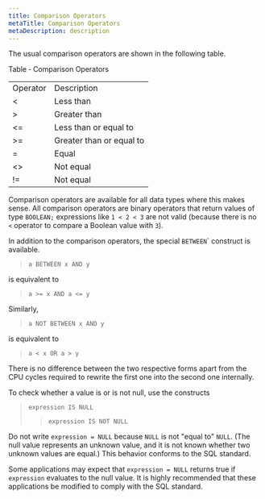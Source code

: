 ```yaml
---
title: Comparison Operators
metaTitle: Comparison Operators
metaDescription: description
---
```


The usual comparison operators are shown in the following table.

Table ‑ Comparison Operators

|          |                          |
| -------- | ------------------------ |
| Operator | Description              |
| \<       | Less than                |
| \>       | Greater than             |
| \<=      | Less than or equal to    |
| \>=      | Greater than or equal to |
| \=       | Equal                    |
| \<\>     | Not equal                |
| \!=      | Not equal                |

Comparison operators are available for all data types where this makes
sense. All comparison operators are binary operators that return values
of type `BOOLEAN;` expressions like `1 < 2 < 3` are not valid (because
there is no `<` operator to compare a Boolean value with `3`).

In addition to the comparison operators, the special `BETWEEN`\`
construct is available.

> `a BETWEEN x AND y`

is equivalent to

> `a >= x AND a <= y`

Similarly,

> `a NOT BETWEEN x AND y`

is equivalent to

> `a < x OR a > y`

There is no difference between the two respective forms apart from the
CPU cycles required to rewrite the first one into the second one
internally.

To check whether a value is or is not null, use the constructs

> `expression IS NULL`
> 
> > `expression IS NOT NULL`

Do not write `expression = NULL` because `NULL` is not "equal to"
`NULL`. (The null value represents an unknown value, and it is not known
whether two unknown values are equal.) This behavior conforms to the SQL
standard.

Some applications may expect that `expression = NULL` returns true if
`expression` evaluates to the null value. It is highly recommended that
these applications be modified to comply with the SQL standard.
